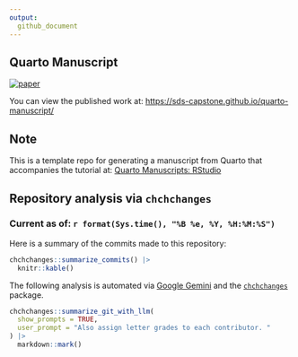 ```yaml
---
output:
  github_document
---
```


## Quarto Manuscript

<!-- badges: start -->
[![paper](https://github.com/sds-capstone/quarto-manuscript/actions/workflows/publish.yml/badge.svg)](https://github.com/sds-capstone/quarto-manuscript/actions/workflows/publish.yml)
<!-- badges: end -->

You can view the published work at:
<https://sds-capstone.github.io/quarto-manuscript/>

## Note

This is a template repo for generating a manuscript from Quarto that accompanies the tutorial at: [Quarto Manuscripts: RStudio](https://quarto.org/docs/manuscripts/authoring/rstudio.html)

## Repository analysis via `chchchanges`

### Current as of: `r format(Sys.time(), "%B %e, %Y, %H:%M:%S")`

Here is a summary of the commits made to this repository:

```r
chchchanges::summarize_commits() |>
  knitr::kable()
```


The following analysis is automated via [Google Gemini](https://en.wikipedia.org/wiki/Gemini_(chatbot)) and the [`chchchanges`](https://github.com/beanumber/chchchanges) package. 

```r
chchchanges::summarize_git_with_llm(
  show_prompts = TRUE, 
  user_prompt = "Also assign letter grades to each contributor. "
) |>
  markdown::mark()
```

